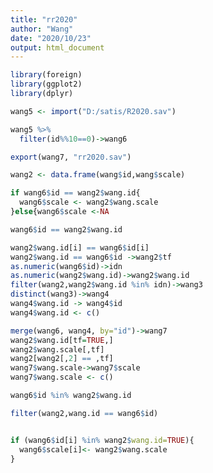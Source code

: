 ```yaml
---
title: "rr2020"
author: "Wang"
date: "2020/10/23"
output: html_document
---
```


```r
library(foreign)
library(ggplot2)
library(dplyr)
```


```r
wang5 <- import("D:/satis/R2020.sav")
```

```r
wang5 %>%
  filter(id%%10==0)->wang6
```

```r
export(wang7, "rr2020.sav")
```

```r
wang2 <- data.frame(wang$id,wang$scale)
```

```r
if wang6$id == wang2$wang.id{
  wang6$scale <- wang2$wang.scale
}else{wang6$scale <-NA
```
```r
wang6$id == wang2$wang.id
```


```r
wang2$wang.id[i] == wang6$id[i]
wang2$wang.id == wang6$id ->wang2$tf
as.numeric(wang6$id)->idn
as.numeric(wang2$wang.id)->wang2$wang.id
filter(wang2,wang2$wang.id %in% idn)->wang3
distinct(wang3)->wang4
wang4$wang.id -> wang4$id
wang4$wang.id <- c()

merge(wang6, wang4, by="id")->wang7
wang2$wang.id[tf=TRUE,]
wang2$wang.scale[,tf]
wang2[wang2[,2] == ,tf]
wang7$wang.scale->wang7$scale
wang7$wang.scale <- c()
```



```r
wang6$id %in% wang2$wang.id
```

```r
filter(wang2,wang.id == wang6$id)


if (wang6$id[i] %in% wang2$wang.id=TRUE){
  wang6$scale[i]<- wang2$wang.scale
}
```

